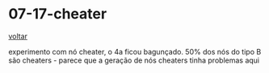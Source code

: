 # 07-17-cheater

[voltar](/)

experimento com nó cheater, o 4a ficou bagunçado. 50% dos nós do tipo B são cheaters - parece que a geração de nós cheaters tinha problemas aqui
